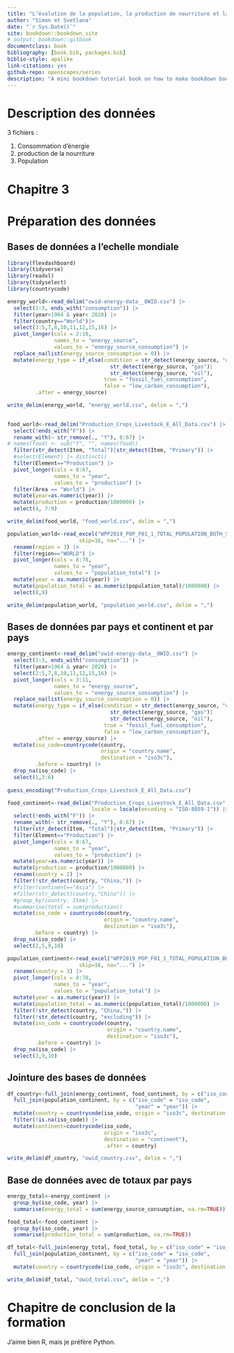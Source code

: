 ```yaml
--- 
title: "L’évolution de la population, la production de nourriture et la consommation d’énergie à l’échelle mondiale"
author: "Simon et Svetlana"
date: "`r Sys.Date()`"
site: bookdown::bookdown_site
# output: bookdown::gitbook
documentclass: book
bibliography: [book.bib, packages.bib]
biblio-style: apalike
link-citations: yes
github-repo: openscapes/series
description: "A mini bookdown tutorial book on how to make bookdown books."
---
```


# Description des données {#welcome}

3 fichiers :

1. Consommation d'énergie
1. production de la nourriture
1. Population

<!--chapter:end:index.Rmd-->

# Chapitre 3


# Préparation des données 

## Bases de données a l'echelle mondiale
```r

library(flexdashboard)
library(tidyverse)
library(readxl)
library(tidyselect)
library(countrycode)

```


```r

energy_world<-read_delim("owid-energy-data__OWID.csv") |> 
  select(1:3, ends_with("consumption")) |> 
  filter(year>1964 & year< 2020) |> 
  filter(country=="World")|> 
  select(3:5,7,8,10,11,12,15,16) |> 
  pivot_longer(cols = 2:10,
               names_to = "energy_source",
               values_to = "energy_source_consumption") |> 
  replace_na(list(energy_source_consumption = 0)) |> 
  mutate(energy_type = if_else(condition = str_detect(energy_source, "coal")|
                                 str_detect(energy_source, "gas")|
                                 str_detect(energy_source, "oil"),
                               true = "fossil_fuel_consumption",
                               false = "low_carbon_consumption"), 
         .after = energy_source)

write_delim(energy_world, "energy_world.csv", delim = ",")
  

food_world<-read_delim("Production_Crops_Livestock_E_All_Data.csv") |> 
  select(!ends_with("F")) |> 
  rename_with(~ str_remove(., "Y"), 8:67) |> 
# names(food) <- sub("Y", "", names(food))
  filter(str_detect(Item, "Total")|str_detect(Item, "Primary")) |>
  #select(Element) |> distinct()
  filter(Element=="Production") |> 
  pivot_longer(cols = 8:67,
               names_to = "year",
               values_to = "production") |> 
  filter(Area == "World") |> 
  mutate(year=as.numeric(year)) |> 
  mutate(production = production/1000000) |> 
  select(4, 7:9)

write_delim(food_world, "food_world.csv", delim = ",")

population_world<-read_excel("WPP2019_POP_F01_1_TOTAL_POPULATION_BOTH_SEXES_UN.xlsx", 
                       skip=16, na="...") |> 
  rename(region = 3) |> 
  filter(region=="WORLD") |> 
  pivot_longer(cols = 8:78,
               names_to = "year",
               values_to = "population_total") |> 
  mutate(year = as.numeric(year)) |> 
  mutate(population_total = as.numeric(population_total)/1000000) |> 
  select(8,9)

write_delim(population_world, "population_world.csv", delim = ",")


```

## Bases de données par pays et continent et par pays

```r

energy_continent<-read_delim("owid-energy-data__OWID.csv") |> 
  select(1:3, ends_with("consumption")) |> 
  filter(year>1964 & year< 2020) |> 
  select(2:5,7,8,10,11,12,15,16) |> 
  pivot_longer(cols = 3:11,
               names_to = "energy_source",
               values_to = "energy_source_consumption") |> 
  replace_na(list(energy_source_consumption = 0)) |> 
  mutate(energy_type = if_else(condition = str_detect(energy_source, "coal")|
                                 str_detect(energy_source, "gas")|
                                 str_detect(energy_source, "oil"),
                               true = "fossil_fuel_consumption",
                               false = "low_carbon_consumption"), 
         .after = energy_source) |>
  mutate(iso_code=countrycode(country, 
                              origin = "country.name",
                              destination = "iso3c"),
         .before = country) |>
  drop_na(iso_code) |> 
  select(1,3:6)
    
guess_encoding("Production_Crops_Livestock_E_All_Data.csv")

food_continent<-read_delim("Production_Crops_Livestock_E_All_Data.csv",
                           locale = locale(encoding = "ISO-8859-1")) |> 
  select(!ends_with("F")) |> 
  rename_with(~ str_remove(., "Y"), 8:67) |> 
  filter(str_detect(Item, "Total")|str_detect(Item, "Primary")) |>
  filter(Element=="Production") |> 
  pivot_longer(cols = 8:67,
               names_to = "year",
               values_to = "production") |> 
  mutate(year=as.numeric(year)) |> 
  mutate(production = production/1000000) |> 
  rename(country = 2) |> 
  filter(!str_detect(country, "China,")) |> 
  #filter(continent=="Asia") |> 
  #filter(str_detect(country,"China")) |> 
  #group_by(country, Item) |> 
  #summarise(total = sum(production)) 
  mutate(iso_code = countrycode(country, 
                               origin = "country.name", 
                               destination = "iso3c"),
        .before = country) |>
  drop_na(iso_code) |> 
  select(2,5,9,10)

population_continent<-read_excel("WPP2019_POP_F01_1_TOTAL_POPULATION_BOTH_SEXES_UN.xlsx", 
                       skip=16, na="...") |> 
  rename(country = 3) |> 
  pivot_longer(cols = 8:78,
               names_to = "year",
               values_to = "population_total") |> 
  mutate(year = as.numeric(year)) |> 
  mutate(population_total = as.numeric(population_total)/1000000) |> 
  filter(!str_detect(country, "China,")) |>
  filter(!str_detect(country, "excluding")) |> 
  mutate(iso_code = countrycode(country, 
                                origin = "country.name", 
                                destination = "iso3c"),
         .before = country) |> 
  drop_na(iso_code) |> 
  select(3,9,10)

```


## Jointure des bases de données

```r

df_country<-full_join(energy_continent, food_continent, by = c("iso_code" = "iso_code", "year" = "year")) |> 
  full_join(population_continent, by = c("iso_code" = "iso_code",
                                         "year" = "year")) |> 
  mutate(country = countrycode(iso_code, origin = "iso3c", destination = "country.name"), .before = year) |> 
  filter(!is.na(iso_code)) |> 
  mutate(continent=countrycode(iso_code, 
                               origin = "iso3c", 
                               destination = "continent"),
                               .after = country)

write_delim(df_country, "owid_country.csv", delim = ",")

```

## Base de données avec de totaux par pays

```r

energy_total<-energy_continent |> 
  group_by(iso_code, year) |> 
  summarise(energy_total = sum(energy_source_consumption, na.rm=TRUE))

food_total<-food_continent |> 
  group_by(iso_code, year) |> 
  summarise(production_total = sum(production, na.rm=TRUE))

df_total<-full_join(energy_total, food_total, by = c("iso_code" = "iso_code", "year" = "year")) |> 
  full_join(population_continent, by = c("iso_code" = "iso_code",
                                         "year" = "year")) |> 
  mutate(country = countrycode(iso_code, origin = "iso3c", destination = "country.name"), .before = year)

write_delim(df_total, "owid_total.csv", delim = ",")

```


<!--chapter:end:chapitre_3.Rmd-->



# Chapitre de conclusion de la formation

J'aime bien R, mais je préfère Python.


<!--chapter:end:chapitre_4.Rmd-->

